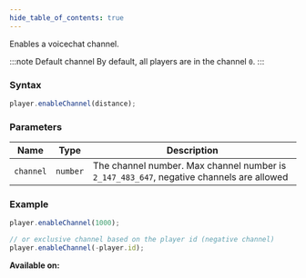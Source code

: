 ```yaml
---
hide_table_of_contents: true
---
```



Enables a voicechat channel.

:::note Default channel
By default, all players are in the channel `0`.
:::

### Syntax

```js
player.enableChannel(distance);
```

### Parameters

| Name      | Type     | Description                                                                              |
| --------- | -------- | ---------------------------------------------------------------------------------------- |
| `channel` | `number` | The channel number. Max channel number is `2_147_483_647`, negative channels are allowed |

### Example

```js
player.enableChannel(1000);

// or exclusive channel based on the player id (negative channel)
player.enableChannel(-player.id);
```

**Available on:** <ServerTag />
